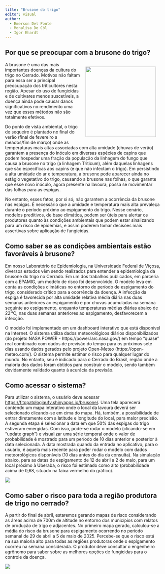 ```yaml
---
title: "Brusone do trigo"
editor: visual
author: 
  - Emerson Del Ponte
  - Monalisa De Cól
  - Igor Ehardt
---
```


## **Por que se preocupar com a brusone do trigo?**

![](figs/brusone_foto.jpg){style="float:right; margin: 15px" width="228"}

A brusone é uma das mais importantes doenças da cultura do trigo no Cerrado. Motivos não faltam para essa ser a principal preocupação dos triticultores nesta região. Apesar do uso de fungicidas e de cultivares menos suscetíveis, a doença ainda pode causar danos significativos no rendimento uma vez que esses métodos não são totalmente efetivos.

Do ponto de vista ambiental, o trigo de sequeiro é plantado no final do verão (final de fevereiro a meados/fim de março) onde as temperaturas mais altas associadas com alta umidade (chuvas de verão) garantem a presença do inóculo em diversas espécies de capins que podem hospedar uma fração da população da linhagem do fungo que causa a brusone no trigo (a linhagem Triticum), além daquelas linhagens que são específicas aos capins (e que não infectam o trigo). Em persistindo a alta umidade do ar e temperatura, a brusone pode aparecer ainda no estágio vegetativo do trigo, causando a brusone nas folhas, o que garante que esse novo inóculo, agora presente na lavoura, possa se movimentar das folhas para as espigas.

No entanto, esses fatos, por si só, não garantem a ocorrência da brusone nas espigas. É necessário que a umidade e temperatura mais alta prevaleça durante o período próximo ao espigamento do trigo. Nesse cenário, modelos preditivos, de base climática, podem ser úteis para alertar os produtores quanto às condições ambientais que podem estar sinalizando para um risco de epidemias, e assim poderem tomar decisões mais assertivas sobre aplicação de fungicidas.

## Como saber se as condições ambientais estão favoráveis à brusone?

Em nosso Laboratório de Epidemiologia, na Universidade Federal de Viçosa, diversos estudos vêm sendo realizados para entender a epidemiologia da brusone do trigo no Cerrado. Em um dos trabalhos publicados, em parceria com a EPAMIG, um modelo de risco foi desenvolvido. O modelo leva em conta as condições climáticas no entorno do período de espigamento do trigo, considerado crítico para a ocorrência da doença. A infecção da espiga é favorecida por alta umidade relativa média diária nas duas semanas anteriores ao espigamento e por chuvas acumuladas na semana seguinte ao espigamento, enquanto temperaturas médias diárias abaixo de 22 °C, nas duas semanas anteriores ao espigamento, desfavorecem a infecção. 

O modelo foi implementado em um dashboard interativo que está disponível na Internet. O sistema utiliza dados meteorológicos diários disponibilizados (do projeto NASA POWER - https://power.larc.nasa.gov/) em tempo “quase” real combinado com dados de previsão do tempo para os próximos sete dias usando dados gerados pelo projeto Open-Meteo (https://open-meteo.com/). O sistema permite estimar o risco para qualquer lugar do mundo. No entanto, seu é indicado para o Cerrado do Brasil, região onde a maioria dos dados foram obtidos para construir o modelo, sendo também devidamente validado quanto à acurácia da previsão. 

## Como acessar o sistema?

Para utilizar o sistema, o usuário deve acessar <https://fitopatologiaufv.shinyapps.io/brusone/>. Uma tela aparecerá contendo um mapa interativo onde o local da lavoura deverá ser selecionado clicando-se em cima do mapa. Há, também, a possibilidade de entrar diretamente com a latitude e longitude do local, para maior precisão. A segunda etapa é selecionar a data em que 50% das espigas do trigo estiveram emergidas. Com isso, pode-se rodar o modelo (clicando-se em “update graph”) e visualizar uma série temporal onde o valor de probabilidade é mostrado para um período de 10 dias anterior e posterior à data selecionada. A data mostrada quando da entrada no aplicativo, para o usuário, é aquela mais recente para poder rodar o modelo com dados meteorológicos disponíveis (10 dias antes do dia da consulta). Na simulação abaixo, para as datas de espigamento de 12 de abril a 2 de maio, para um local próximo à Uberaba, o risco foi estimado como alto (probabilidade acima de 0,68, situado na faixa vermelho do gráfico). 

![](figs/brusone_app.png)

## Como saber o risco para toda a região produtora de trigo no cerrado?

A partir do final de abril, estaremos gerando mapas de risco considerando as áreas acima de 700m de altitude no entorno dos municípios com relatos de produção de trigo e adjacentes. No primeiro mapa gerado, calculou-se a média do risco da brusone para espigamento ocorrendo no período semanal de 29 de abril a 5 de maio de 2025. Percebe-se que o risco está na sua maioria alto para todas as regiões produtoras onde o espigamento ocorreu na semana considerada. O produtor deve consultar o engenheiro agrônomo para saber sobre as melhores opções de fungicidas para o controle da doença.

![](figs/brusone_map_2025_1.jpeg){fig-align="center"}
